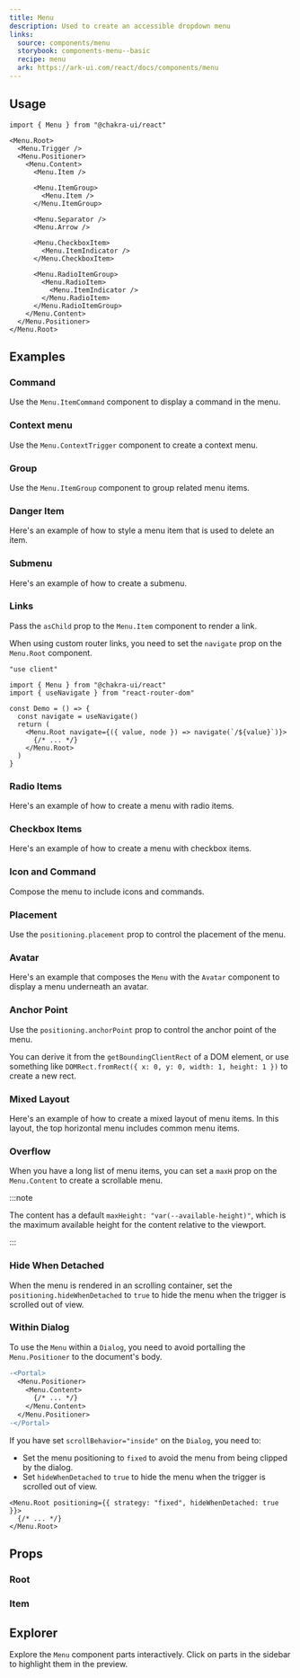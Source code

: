 ```yaml
---
title: Menu
description: Used to create an accessible dropdown menu
links:
  source: components/menu
  storybook: components-menu--basic
  recipe: menu
  ark: https://ark-ui.com/react/docs/components/menu
---
```


<ExampleTabs name="menu-basic" />

## Usage

```tsx
import { Menu } from "@chakra-ui/react"
```

```tsx
<Menu.Root>
  <Menu.Trigger />
  <Menu.Positioner>
    <Menu.Content>
      <Menu.Item />

      <Menu.ItemGroup>
        <Menu.Item />
      </Menu.ItemGroup>

      <Menu.Separator />
      <Menu.Arrow />

      <Menu.CheckboxItem>
        <Menu.ItemIndicator />
      </Menu.CheckboxItem>

      <Menu.RadioItemGroup>
        <Menu.RadioItem>
          <Menu.ItemIndicator />
        </Menu.RadioItem>
      </Menu.RadioItemGroup>
    </Menu.Content>
  </Menu.Positioner>
</Menu.Root>
```

## Examples

### Command

Use the `Menu.ItemCommand` component to display a command in the menu.

<ExampleTabs name="menu-with-command" />

### Context menu

Use the `Menu.ContextTrigger` component to create a context menu.

<ExampleTabs name="menu-with-context-trigger" />

### Group

Use the `Menu.ItemGroup` component to group related menu items.

<ExampleTabs name="menu-with-group" />

### Danger Item

Here's an example of how to style a menu item that is used to delete an item.

<ExampleTabs name="menu-with-danger-item" />

### Submenu

Here's an example of how to create a submenu.

<ExampleTabs name="menu-with-submenu" />

### Links

Pass the `asChild` prop to the `Menu.Item` component to render a link.

<ExampleTabs name="menu-with-links" />

When using custom router links, you need to set the `navigate` prop on the
`Menu.Root` component.

```tsx
"use client"

import { Menu } from "@chakra-ui/react"
import { useNavigate } from "react-router-dom"

const Demo = () => {
  const navigate = useNavigate()
  return (
    <Menu.Root navigate={({ value, node }) => navigate(`/${value}`)}>
      {/* ... */}
    </Menu.Root>
  )
}
```

### Radio Items

Here's an example of how to create a menu with radio items.

<ExampleTabs name="menu-with-radio-items" />

### Checkbox Items

Here's an example of how to create a menu with checkbox items.

<ExampleTabs name="menu-with-checkbox-items" />

### Icon and Command

Compose the menu to include icons and commands.

<ExampleTabs name="menu-with-icon-and-command" />

### Placement

Use the `positioning.placement` prop to control the placement of the menu.

<ExampleTabs name="menu-with-placement" />

### Avatar

Here's an example that composes the `Menu` with the `Avatar` component to
display a menu underneath an avatar.

<ExampleTabs name="menu-with-avatar" />

### Anchor Point

Use the `positioning.anchorPoint` prop to control the anchor point of the menu.

You can derive it from the `getBoundingClientRect` of a DOM element, or use
something like `DOMRect.fromRect({ x: 0, y: 0, width: 1, height: 1 })` to create
a new rect.

<ExampleTabs name="menu-with-anchor-rect" />

### Mixed Layout

Here's an example of how to create a mixed layout of menu items. In this layout,
the top horizontal menu includes common menu items.

<ExampleTabs name="menu-with-mixed-layout" />

### Overflow

When you have a long list of menu items, you can set a `maxH` prop on the
`Menu.Content` to create a scrollable menu.

:::note

The content has a default `maxHeight: "var(--available-height)"`, which is the
maximum available height for the content relative to the viewport.

:::

<ExampleTabs name="menu-with-overflow" />

### Hide When Detached

When the menu is rendered in an scrolling container, set the
`positioning.hideWhenDetached` to `true` to hide the menu when the trigger is
scrolled out of view.

<ExampleTabs name="menu-with-hide-when-detached" />

### Within Dialog

To use the `Menu` within a `Dialog`, you need to avoid portalling the
`Menu.Positioner` to the document's body.

```diff
-<Portal>
  <Menu.Positioner>
    <Menu.Content>
      {/* ... */}
    </Menu.Content>
  </Menu.Positioner>
-</Portal>
```

If you have set `scrollBehavior="inside"` on the `Dialog`, you need to:

- Set the menu positioning to `fixed` to avoid the menu from being clipped by
  the dialog.
- Set `hideWhenDetached` to `true` to hide the menu when the trigger is scrolled
  out of view.

```tsx
<Menu.Root positioning={{ strategy: "fixed", hideWhenDetached: true }}>
  {/* ... */}
</Menu.Root>
```

<ExampleTabs name="menu-within-dialog" />

## Props

### Root

<PropTable component="Menu" part="Root" />

### Item

<PropTable component="Menu" part="Item" />

## Explorer

Explore the `Menu` component parts interactively. Click on parts in the sidebar
to highlight them in the preview.

<Explorer name="menu-basic" />
